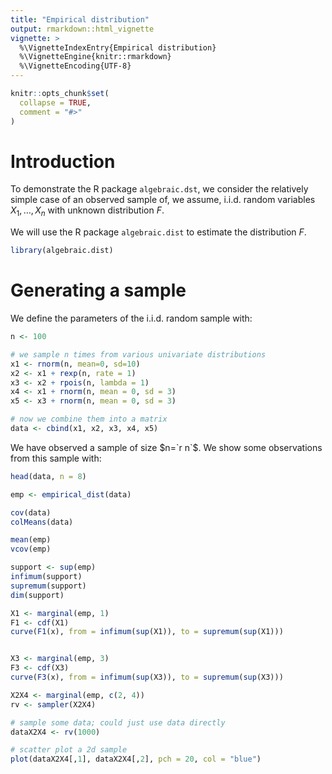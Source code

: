 ```yaml
---
title: "Empirical distribution"
output: rmarkdown::html_vignette
vignette: >
  %\VignetteIndexEntry{Empirical distribution}
  %\VignetteEngine{knitr::rmarkdown}
  %\VignetteEncoding{UTF-8}
---
```


```r
knitr::opts_chunk$set(
  collapse = TRUE,
  comment = "#>"
)
```

# Introduction
To demonstrate the R package `algebraic.dst`, we consider the relatively
simple case of an observed sample of, we assume, i.i.d. random variables
$X_1,\ldots,X_n$ with unknown distribution $F$.

We will use the R package `algebraic.dist` to estimate the distribution $F$.

```r
library(algebraic.dist)
```

# Generating a sample

We define the parameters of the i.i.d. random sample with:
```r
n <- 100

# we sample n times from various univariate distributions
x1 <- rnorm(n, mean=0, sd=10)
x2 <- x1 + rexp(n, rate = 1)
x3 <- x2 + rpois(n, lambda = 1)
x4 <- x1 + rnorm(n, mean = 0, sd = 3)
x5 <- x3 + rnorm(n, mean = 0, sd = 3)

# now we combine them into a matrix
data <- cbind(x1, x2, x3, x4, x5)
```

We have observed a sample of size $n=`r n`$.
We show some observations from this sample with:
```r
head(data, n = 8)
```


```r
emp <- empirical_dist(data)

cov(data)
colMeans(data)

mean(emp)
vcov(emp)

support <- sup(emp)
infimum(support)
supremum(support)
dim(support)
```


```r
X1 <- marginal(emp, 1)
F1 <- cdf(X1)
curve(F1(x), from = infimum(sup(X1)), to = supremum(sup(X1)))


X3 <- marginal(emp, 3)
F3 <- cdf(X3)
curve(F3(x), from = infimum(sup(X3)), to = supremum(sup(X3)))

X2X4 <- marginal(emp, c(2, 4))
rv <- sampler(X2X4)

# sample some data; could just use data directly
dataX2X4 <- rv(1000)

# scatter plot a 2d sample
plot(dataX2X4[,1], dataX2X4[,2], pch = 20, col = "blue")
```

